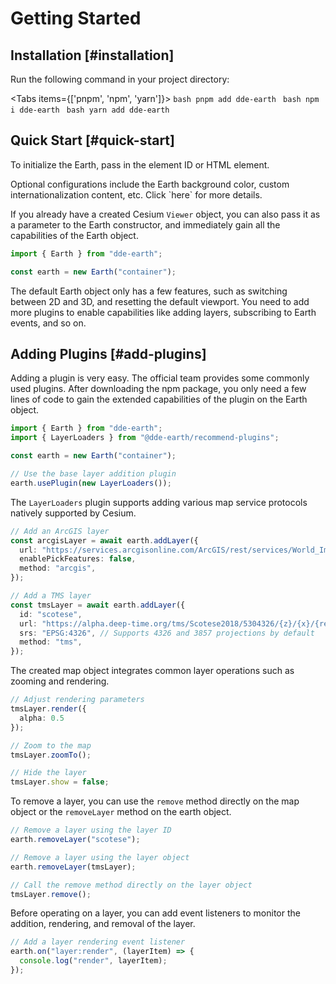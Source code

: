 
# Getting Started

## Installation [#installation]

Run the following command in your project directory:

<Tabs items={['pnpm', 'npm', 'yarn']}>
  <Tab>
    ```bash
    pnpm add dde-earth
    ```
  </Tab>
  <Tab>
    ```bash
    npm i dde-earth
    ```
  </Tab>
  <Tab>
    ```bash
    yarn add dde-earth
    ```
  </Tab>
</Tabs>

## Quick Start [#quick-start]

To initialize the Earth, pass in the element ID or HTML element.

<Callout emoji="💡">
Optional configurations include the Earth background color, custom internationalization content, etc. Click <Link href="/docs/API">`here`</Link> for more details.
</Callout>

If you already have a created Cesium `Viewer` object, you can also pass it as a parameter to the Earth constructor, and immediately gain all the capabilities of the Earth object.

```ts
import { Earth } from "dde-earth";

const earth = new Earth("container");
```

The default Earth object only has a few features, such as switching between 2D and 3D, and resetting the default viewport. You need to add more plugins to enable capabilities like adding layers, subscribing to Earth events, and so on.

## Adding Plugins [#add-plugins]

Adding a plugin is very easy. The official team provides some commonly used plugins. After downloading the npm package, you only need a few lines of code to gain the extended capabilities of the plugin on the Earth object.

```ts
import { Earth } from "dde-earth";
import { LayerLoaders } from "@dde-earth/recommend-plugins";

const earth = new Earth("container");

// Use the base layer addition plugin
earth.usePlugin(new LayerLoaders());
```

The `LayerLoaders` plugin supports adding various map service protocols natively supported by Cesium.

```ts
// Add an ArcGIS layer
const arcgisLayer = await earth.addLayer({
  url: "https://services.arcgisonline.com/ArcGIS/rest/services/World_Imagery/MapServer",
  enablePickFeatures: false,
  method: "arcgis",
});

// Add a TMS layer
const tmsLayer = await earth.addLayer({
  id: "scotese",
  url: "https://alpha.deep-time.org/tms/Scotese2018/5304326/{z}/{x}/{reverseY}.png",
  srs: "EPSG:4326", // Supports 4326 and 3857 projections by default
  method: "tms",
});
```

The created map object integrates common layer operations such as zooming and rendering.

```ts
// Adjust rendering parameters
tmsLayer.render({
  alpha: 0.5
});

// Zoom to the map
tmsLayer.zoomTo();

// Hide the layer
tmsLayer.show = false;
```

To remove a layer, you can use the `remove` method directly on the map object or the `removeLayer` method on the earth object.

```ts
// Remove a layer using the layer ID
earth.removeLayer("scotese");

// Remove a layer using the layer object
earth.removeLayer(tmsLayer);

// Call the remove method directly on the layer object
tmsLayer.remove();
```

Before operating on a layer, you can add event listeners to monitor the addition, rendering, and removal of the layer.

```ts
// Add a layer rendering event listener
earth.on("layer:render", (layerItem) => {
  console.log("render", layerItem);
});
```